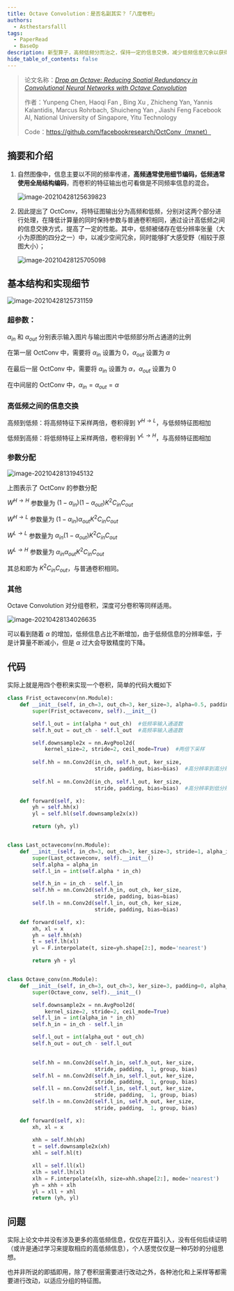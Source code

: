 ```yaml
---
title: Octave Convolution：是否名副其实？「八度卷积」
authors:
  - Asthestarsfalll
tags:
  - PaperRead
  - BaseOp
description: 新型算子，高频低频分而治之，保持一定的信息交换，减少低频信息冗余以获得性能提升。
hide_table_of_contents: false
---
```


> 论文名称：[*Drop an Octave: Reducing Spatial Redundancy in Convolutional Neural Networks with Octave Convolution*](https://arxiv.org/pdf/1904.05049.pdf)
>
> 作者：Yunpeng Chen, Haoqi Fan , Bing Xu , Zhicheng Yan, Yannis Kalantidis, Marcus Rohrbach, Shuicheng Yan , Jiashi Feng Facebook AI, National University of Singapore, Yitu Technology
>
> Code：https://github.com/facebookresearch/OctConv（mxnet）

## 摘要和介绍

1. 自然图像中，信息主要以不同的频率传递，**高频通常使用细节编码，低频通常使用全局结构编码**，而卷积的特征输出也可看做是不同频率信息的混合。

   ![image-20210428125639823](/images/2022/03/27/20210507173042.png)

2. 因此提出了 OctConv，将特征图输出分为高频和低频，分别对这两个部分进行处理，在降低计算量的同时保持参数与普通卷积相同，通过设计高低频之间的信息交换方式，提高了一定的性能。其中，低频被储存在低分辨率张量（大小为原图的四分之一）中，以减少空间冗余，同时能够扩大感受野（相较于原图大小）；

   ![image-20210428125705098](/images/2022/03/27/20210507173055.png)

## 基本结构和实现细节

![image-20210428125731159](/images/2022/03/27/20210507173103.png)

### 超参数：

$\alpha_{in}$ 和 $\alpha_{out}$ 分别表示输入图片与输出图片中低频部分所占通道的比例

在第一层 OctConv 中，需要将 $\alpha_{in}$ 设置为 0，$\alpha_{out}$ 设置为 $\alpha$

在最后一层 OctConv 中，需要将 $\alpha_{in}$ 设置为 $\alpha$，$\alpha_{out}$ 设置为 0

在中间层的 OctConv 中，$\alpha_{in}=\alpha_{out}=\alpha$

### 高低频之间的信息交换

高频到低频：将高频特征下采样两倍，卷积得到 $Y^{H\rightarrow L}$，与低频特征图相加

低频到高频：将低频特征上采样两倍，卷积得到 $Y^{L\rightarrow H}$，与高频特征图相加

### 参数分配

![image-20210428131945132](/images/2022/03/27/20210507173415.png)

上图表示了 OctConv 的参数分配

$W^{H\rightarrow H}$ 参数量为 $(1-\alpha_{in})(1-\alpha_{out})K^2C_{in}C_{out}$

$W^{H\rightarrow L}$ 参数量为 $(1-\alpha_{in})\alpha_{out}K^2C_{in}C_{out}$

$W^{L\rightarrow L}$ 参数量为 $\alpha_{in}(1-\alpha_{out})K^2C_{in}C_{out}$

$W^{L\rightarrow H}$ 参数量为 $\alpha_{in}\alpha_{out}K^2C_{in}C_{out}$

其总和即为 $K^2C_{in}C_{out}$，与普通卷积相同。

### 其他

Octave Convolution 对分组卷积，深度可分卷积等同样适用。

![image-20210428134026635](/images/2022/03/27/20210507173449.png)

可以看到随着 $\alpha$ 的增加，低频信息占比不断增加，由于低频信息的分辨率低，于是计算量不断减小，但是 $\alpha$ 过大会导致精度的下降。

## 代码

实际上就是用四个卷积来实现一个卷积，简单的代码大概如下

```python
class Frist_octaveconv(nn.Module):
    def __init__(self, in_ch=3, out_ch=3, ker_size=3, alpha=0.5, padding=0, stride=1, group=1, bias=True):
        super(Frist_octaveconv, self).__init__()

        self.l_out = int(alpha * out_ch)  #低频率输入通道数
        self.h_out = out_ch - self.l_out  #高频率输入通道数

        self.downsample2x = nn.AvgPool2d(
            kernel_size=2, stride=2, ceil_mode=True)  #两倍下采样
        
        self.hh = nn.Conv2d(in_ch, self.h_out, ker_size,
                            stride, padding, bias=bias)  #高分辨率到高分辨率
        
        self.hl = nn.Conv2d(in_ch, self.l_out, ker_size,  
                            stride, padding, bias=bias)  #高分辨率到低分辨率

    def forward(self, x):
        yh = self.hh(x)
        yl = self.hl(self.downsample2x(x))

        return (yh, yl)


class Last_octaveconv(nn.Module):
    def __init__(self, in_ch=3, out_ch=3, ker_size=3, stride=1, alpha_in=0.25, padding=0, group=1, bias=True):
        super(Last_octaveconv, self).__init__()
        self.alpha = alpha_in
        self.l_in = int(self.alpha * in_ch)

        self.h_in = in_ch - self.l_in
        self.hh = nn.Conv2d(self.h_in, out_ch, ker_size,
                            stride, padding, bias=bias)
        self.lh = nn.Conv2d(self.l_in, out_ch, ker_size,
                            stride, padding, bias=bias)

    def forward(self, x):
        xh, xl = x
        yh = self.hh(xh)
        t = self.lh(xl)
        yl = F.interpolate(t, size=yh.shape[2:], mode='nearest')

        return yh + yl


class Octave_conv(nn.Module):
    def __init__(self, in_ch=3, out_ch=3, ker_size=3, padding=0, alpha_in=0.25, alpha_out=0.25, stride=1, group=1, bias=True):
        super(Octave_conv, self).__init__()

        self.downsample2x = nn.AvgPool2d(
            kernel_size=2, stride=2, ceil_mode=True)
        self.l_in = int(alpha_in * in_ch)
        self.h_in = in_ch - self.l_in

        self.l_out = int(alpha_out * out_ch)
        self.h_out = out_ch - self.l_out
        

        self.hh = nn.Conv2d(self.h_in, self.h_out, ker_size,
                            stride, padding,  1, group, bias)
        self.hl = nn.Conv2d(self.h_in, self.l_out, ker_size,
                            stride, padding,  1, group, bias)
        self.ll = nn.Conv2d(self.l_in, self.l_out, ker_size,
                            stride, padding,  1, group, bias)
        self.lh = nn.Conv2d(self.l_in, self.h_out, ker_size,
                            stride, padding,  1, group, bias)

    def forward(self, x):
        xh, xl = x
        
        xhh = self.hh(xh)
        t = self.downsample2x(xh)
        xhl = self.hl(t)

        xll = self.ll(xl)
        xlh = self.lh(xl)
        xlh = F.interpolate(xlh, size=xhh.shape[2:], mode='nearest')
        yh = xhh + xlh
        yl = xll + xhl
        return (yh, yl)

```

## 问题

实际上论文中并没有涉及更多的高低频信息，仅仅在开篇引入，没有任何后续证明（或许是通过学习来提取相应的高低频信息），个人感觉仅仅是一种巧妙的分组思想。

也并非所说的即插即用，除了卷积层需要进行改动之外，各种池化和上采样等都需要进行改动，以适应分组的特征图。
